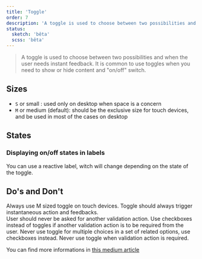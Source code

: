 ```yaml
---
title: 'Toggle'
order: 7
description: 'A toggle is used to choose between two possibilities and when the user needs instant feedback. It is common to use toggles when you need to show or hide content and "on/off" switch'
status:
  sketch: 'bêta'
  scss: 'bêta'
---
```


> A toggle is used to choose between two possibilities and when the user needs instant feedback. It is common to use toggles when you need to show or hide content and "on/off" switch.

## Sizes

- `S` or small : used only on desktop when space is a concern
- `M` or medium (default): should be the exclusive size for touch devices, and be used in most of the cases on desktop

<Preview path="ToggleSizes" nude />

## States

<Preview path="ToggleStates" nude />

### Displaying on/off states in labels

You can use a reactive label, witch will change depending on the state of the toggle.

<Preview path="ToggleStatesLabel" nude />

## Do's and Don't

<HintItem>
  Always use M sized toggle on touch devices.
</HintItem>
<HintItem>
  Toggle should always trigger instantaneous action and feedbacks.<br />
  User should never be asked for another validation action.
</HintItem>
<HintItem>
  Use checkboxes instead of toggles if another validation action is to be required from the user.
</HintItem>
<HintItem dont>
  Never use toggle for multiple choices in a set of related options, use checkboxes instead.
</HintItem>
<HintItem dont>
  Never use toggle when validation action is required.
</HintItem>

You can find more informations in [this medium article](https://uxplanet.org/checkbox-vs-toggle-switch-7fc6e83f10b8)
